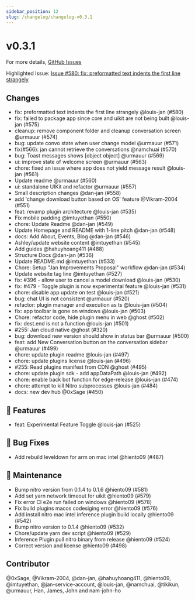 ```yaml
---
sidebar_position: 12
slug: /changelog/changelog-v0.3.1
---
```

# v0.3.1

For more details, [GitHub Issues](https://github.com/janhq/jan/releases/tag/v0.3.1)

Highlighted Issue:  [Issue #580: fix: preformatted text indents the first line strangely](https://github.com/janhq/jan/pull/580)

## Changes

- fix: preformatted text indents the first line strangely @louis-jan (#580)
- fix: failed to package app since core and uikit are not being built @louis-jan (#575)
- cleanup: remove component folder and cleanup conversation screen @urmauur (#574)
- bug: update convo state when user change model @urmauur (#571)
- fix(#566): jan cannot retrieve the conversations @namchuai (#570)
- bug: Toast messages shows [object object] @urmauur (#569)
- ui: improve state of welcome screen @urmauur (#563)
- chore: fixed an issue where app does not yield message result @louis-jan (#561)
- Update readme @urmauur (#560)
- ui: standalone UIKit and refactor @urmauur (#557)
- Small description changes @dan-jan (#558)
- add 'change download button based on OS' feature @Vikram-2004 (#551)
- feat: revamp plugin architecture @louis-jan (#535)
- Fix mobile padding @imtuyethan (#550)
- chore: Update Readme @dan-jan (#549)
- Update Homepage and README with 1-line pitch @dan-jan (#548)
- docs: Add About, Events, Blog @dan-jan (#546)
- Ashley/update website content @imtuyethan (#545)
- Add guides @hahuyhoang411 (#488)
- Structure Docs @dan-jan (#536)
- Update README.md @imtuyethan (#533)
- Chore: Setup "Jan Improvements Proposal" workflow @dan-jan (#534)
- Update website tag line @imtuyethan (#527)
- fix: #396 - allow user to cancel a model download @louis-jan (#530)
- fix: #479 - Toggle plugin is now experimental feature @louis-jan (#531)
- chore: disable app update on test @louis-jan (#521)
- bug: chat UI is not consistent  @urmauur (#520)
- refactor: plugin manager and execution as ts @louis-jan (#504)
- fix: app toolbar is gone on windows @louis-jan (#503)
- Chore: refactor code, hide plugin menu in web @ghost (#502)
- fix: dest.end is not a function @louis-jan (#501)
- #255: Jan cloud native @ghost (#320)
- bug: download new version should show in status bar @urmauur (#500)
- feat: add New Conversation button on the conversation sidebar @urmauur (#499)
- chore: update plugin readme @louis-jan (#497)
- chore: update plugins license @louis-jan (#496)
- #255: Read plugins manifest from CDN @ghost (#495)
- chore: update plugin sdk - add appDataPath @louis-jan (#492)
- chore: enable back bot function for edge-release @louis-jan (#474)
- chore: attempt to kill Nitro subprocesses @louis-jan (#484)
- docs: new dev hub @0xSage (#450)

## 🚀 Features

- feat: Experimental Feature Toggle @louis-jan (#525)

## 🐛 Bug Fixes

- Add rebuild leveldown for arm on mac intel @hiento09 (#487)

## 🧰 Maintenance

- Bump nitro version from 0.1.4 to 0.1.6 @hiento09 (#581)
- Add set yarn network timeout for uikit @hiento09 (#579)
- Fix error CI e2e run failed on windows @hiento09 (#578)
- Fix build plugins macos codesiging error @hiento09 (#576)
- Add install nitro mac intel inference plugin build locally @hiento09 (#542)
- Bump nitro version to 0.1.4 @hiento09 (#532)
- Chore/update yarn dev script @hiento09 (#529)
- Inference Plugin pull nitro binary from release @hiento09 (#524)
- Correct version and license @hiento09 (#498)

## Contributor

@0xSage, @Vikram-2004, @dan-jan, @hahuyhoang411, @hiento09, @imtuyethan, @jan-service-account, @louis-jan, @namchuai, @tikikun, @urmauur, Han, James, John and nam-john-ho


